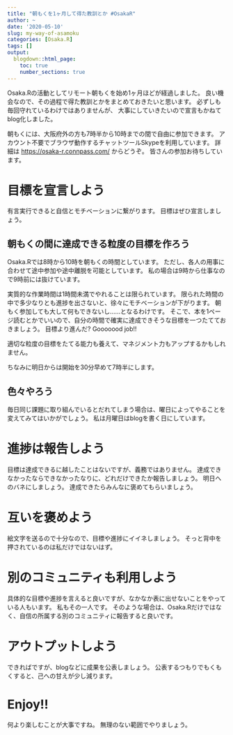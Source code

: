 ```yaml
---
title: "朝もくを1ヶ月して得た教訓とか #OsakaR"
author: ~
date: '2020-05-10'
slug: my-way-of-asamoku
categories: [Osaka.R]
tags: []
output:
  blogdown::html_page:
    toc: true
    number_sections: true
---
```


Osaka.Rの活動としてリモート朝もくを始め1ヶ月ほどが経過しました。
良い機会なので、その過程で得た教訓とかをまとめておきたいと思います。
必ずしも毎回守れているわけではありませんが、
大事にしていきたいので宣言もかねてblog化しました。

朝もくには、大阪府外の方も7時半から10時までの間で自由に参加できます。
アカウント不要でブラウザ動作するチャットツールSkypeを利用しています。
詳細は <https://osaka-r.connpass.com/> からどうぞ。
皆さんの参加お待ちしています。

# 目標を宣言しよう

有言実行できると自信とモチベーションに繋がります。
目標はぜひ宣言しましょう。

## 朝もくの間に達成できる粒度の目標を作ろう

Osaka.Rでは8時から10時を朝もくの時間としています。
ただし、各人の用事に合わせて途中参加や途中離脱を可能としています。
私の場合は9時から仕事なので9時前には抜けています。

実質的な作業時間は1時間未満でやれることは限られています。
限られた時間の中で多少なりとも進捗を出さないと、徐々にモチベーションが下がります。
朝もく参加しても大して何もできないし……となるわけです。
そこで、本を1ページ読むとかでいいので、自分の時間で確実に達成できそうな目標を一つたてておきましょう。
目標より進んだ? Gooooood job!!

適切な粒度の目標をたてる能力も養えて、マネジメント力もアップするかもしれません。

ちなみに明日からは開始を30分早めて7時半にします。

## 色々やろう

毎日同じ課題に取り組んでいるとだれてしまう場合は、曜日によってやることを変えてみてはいかがでしょう。
私は月曜日はblogを書く日にしています。

# 進捗は報告しよう

目標は達成できるに越したことはないですが、義務ではありません。
達成できなかったならできなかったなりに、どれだけできたか報告しましょう。
明日へのバネにしましょう。
達成できたらみんなに褒めてもらいましょう。

# 互いを褒めよう

絵文字を送るので十分なので、目標や進捗にイイネしましょう。
そっと背中を押されているのは私だけではないはず。

# 別のコミュニティも利用しよう

具体的な目標や進捗を言えると良いですが、なかなか表に出せないことをやっている人もいます。
私もその一人です。
そのような場合は、Osaka.Rだけではなく、自信の所属する別のコミュニティに報告すると良いです。

# アウトプットしよう

できればですが、blogなどに成果を公表しましょう。
公表するつもりでもくもくすると、己への甘えが少し減ります。

# Enjoy!!

何より楽しむことが大事ですね。
無理のない範囲でやりましょう。